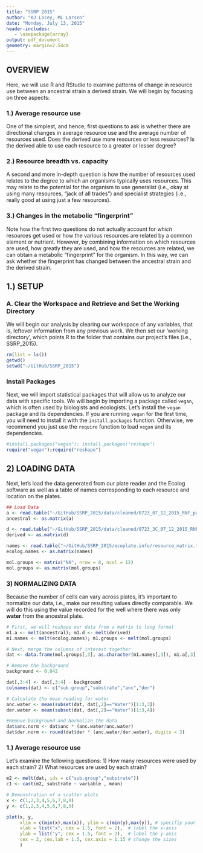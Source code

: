 ```yaml
---
title: "SSRP 2015"
author: "KJ Locey, ML Larsen"
date: "Monday, July 13, 2015"
header-includes:
   - \usepackage{array}
output: pdf_document
geometry: margin=2.54cm
---
```



## OVERVIEW
Here, we will use R and RStudio to examine patterns of change in resource use between an ancestral strain a derived strain. We will begin by focusing on three aspects:

### 1.) Average resource use 
One of the simplest, and hence, first questions to ask is whether there are directional changes in average resource use and the average number of resources used. Does the derived use more resources or less resources? Is the derived able to use each resource to a greater or lesser degree?

### 2.) Resource breadth vs. capacity
A second and more in-depth question is how the number of resources used relates to the degree to which an organisms typically uses resources. This may relate to the potential for the organism to use generalist (i.e., okay at using many resources, "jack of all trades") and specialist strategies (i.e., really good at using just a few resources).

### 3.) Changes in the metabolic "fingerprint"
Note how the first two questions do not actually account for *which* resources get used or how the various resources are related by a common element or nutrient. However, by combining information on which resources are used, how greatly they are used, and how the resources are related, we can obtain a metabolic "fingerprint" for the organism. In this way, we can ask whether the fingerprint has changed between the ancestral strain and the derived strain.


## 1.) SETUP
### A. Clear the Workspace and Retrieve and Set the Working Directory
We will begin our analysis by clearing our workspace of any variables, that is, leftover information from any previous work. We then set our 'working directory', which points R to the folder that contains our project's files (i.e., SSRP_2015).

```r
rm(list = ls()) 
getwd() 
setwd("~/GitHub/SSRP_2015") 
```

### Install Packages
Next, we will import statistical packages that will allow us to analyze our data with specific tools.
We will begin by importing a package called `vegan`, which is often used by biologists and ecologists.
Let's install the `vegan` package and its dependencies. 
If you are running `vegan` for the first time, you will need to install it with the `install.packages` function. 
Otherwise, we recommend you just use the `require` function to load `vegan` and its dependencies.

```r
#install.packages("vegan"); install.packages("reshape") 
require("vegan");require("reshape")
```

## 2) LOADING DATA
Next, let's load the data generated from our plate reader and the Ecolog software as well as a table of names corresponding to each resource and location on the plates.

```r
## Load Data
a <- read.table("~/GitHub/SSRP_2015/data/cleaned/0723_07_12_2015_RNF_parsed.txt")
ancestral <- as.matrix(a)

d <- read.table("~/GitHub/SSRP_2015/data/cleaned/0723_3C_07_12_2015_RNF_parsed.txt")
derived <- as.matrix(d)

names <- read.table("~/GitHub/SSRP_2015/ecoplate.info/resource_matrix.txt")
ecolog.names <- as.matrix(names)

mol.groups <- matrix("NA", nrow = 8, ncol = 12)
mol.groups <- as.matrix(mol.groups)

```

### 3) NORMALIZING DATA
Because the number of cells can vary across plates, it's important to normalize our data, i.e., make our resulting values directly comparable. We will do this using the value recorded for the well where there was only **water** from the ancestral plate.

```r
# First, we will reshape our data from a matrix to long format
m1.a <- melt(ancestral); m1.d <- melt(derived)
m1.names <- melt(ecolog.names); m1.groups <- melt(mol.groups)

# Next, merge the columns of interest together
dat <- data.frame(mol.groups[,3], as.character(m1.names[,3]), m1.a[,3], m1.d[,3])

# Remove the background
background <- 0.042

dat[,3:4] <- dat[,3:4] - background
colnames(dat) <- c("sub.group","substrate","anc","der")

# Calculate the mean reading for water
anc.water <- mean(subset(dat, dat[,2]=="Water")[1:3,3])
der.water <- mean(subset(dat, dat[,2]=="Water")[1:3,4])

#Remove background and Normalize the data
dat$anc.norm <- dat$anc * (anc.water/anc.water) 
dat$der.norm <- round(dat$der * (anc.water/der.water), digits = 3) 

```


### 1.) Average resource use
Let's examine the following questions:
1) How many resources were used by each strain?
2) What resources are used by each strain?

```r
m2 <- melt(dat, ids = c("sub.group","substrate"))
c1 <- cast(m2, substrate ~ variable , mean)

```


```r
# Demonstration of a scatter plots 
x <- c(1,2,3,4,5,6,7,8,9)
y <- c(1,2,3,4,5,6,7,8,9)

plot(x, y, 
     xlim = c(min(x),max(x)), ylim = c(min(y),max(y)), # specifiy your plot range
     xlab = list("x", cex = 1.5, font = 2),  # label the x-axis
     ylab = list("y", cex = 1.5, font = 2),  # label the y-axis            
     cex = 2, cex.lab = 1.5, cex.axis = 1.15 # change the sizes
     )
```